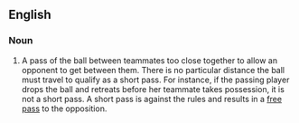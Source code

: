 ==English==
===Noun===
{{en-noun|head=[[short]] [[pass]]|es}}
# {{netball}} A pass of the ball between teammates too close together to allow an opponent to get between them. There is no particular distance the ball must travel to qualify as a short pass.  For instance, if the passing player drops the ball and retreats before her teammate takes possession, it is not a short pass.  A short pass is against the rules and results in a [[free pass]] to the opposition.